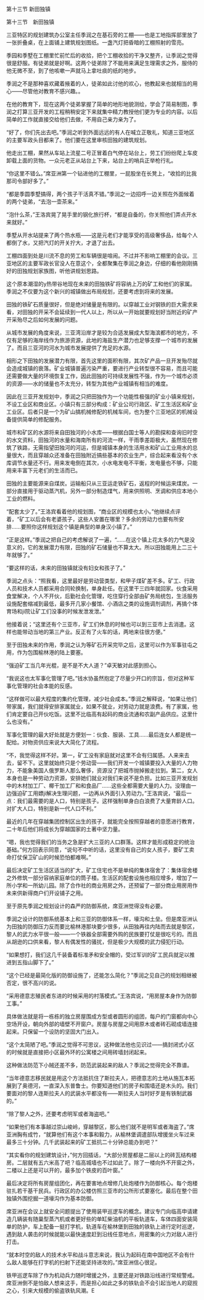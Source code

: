 

第十三节 新田独镇

第十三节　新田独镇

三亚特区的规划建筑办公室主任季润之在基石旁的工棚――也是工地指挥部里放了一张折叠桌，在上面铺上建筑规划图纸。一盏汽灯把昏暗的工棚照射的雪亮。

季园和季墅在工棚里忙前忙后的收拾，把个工棚收拾的干净又整齐，让季润之觉得很是舒服。有徒弟就是好啊。这两个徒弟除了不能用来满足生理需求之外，服侍的他无微不至，到了他咳嗽一声就马上拿吐痰的纸的地步。

季润之不是那种喜欢藏着掖着的人，徒弟如此讨他的欢心，他教起来也就相当的用心――尽管他对教育不感兴趣。。

在他的教育下，现在这两个徒弟掌握了简单的地形地貌测绘，学会了简易制图，季润之打算三亚开发的工程稍稍安定下来就集中精力教授他们更为专业的内容。以后简单的工作就直接交给他们去做，不用自己亲力亲为了。

“好了，你们先出去吧。”季润之听到外面远远的有人在喊立正敬礼，知道三亚地区的主要军政头目都来了。他们要在这里审核田独的建筑规划。

他走出工棚，果然从车站上流星二号正冒着白气停在站台上，劳工们纷纷爬上车皮卸载上面的货物。一众元老正从站台上下来，站台上的哨兵正举枪行礼。

“你这里不错么。”席亚洲第一个钻进他的工棚里，一屁股坐在长凳上，“收拾的比我那司令部好多了。”

“都是季圆季墅搞得，两个孩子干活真不错。”季润之一边招呼一边关照在外面候着的两个徒弟，“去泡一壶茶来。”

“泡什么茶，”王洛宾晃了晃手里的钢化旅行杯，“都是自备的，你关照他们弄点开水来就好。”

季墅从开水站提来了两个热水瓶――这是元老们才能享受的高级奢侈品，给每个人都倒了水，又把汽灯的开关拧大，才退了出去。

工棚四面到处是川流不息的劳工和车辆很是喧闹。不过并不影响工棚里的会议。三亚地区的主要军政长官没人在意这个，全都聚集在季润之身边，仔细的看他刚刚搞好的田独规划家族图，听他讲规划思路。

这个原本潮湿的y热带谷地现在未来的田独铁矿将容纳上万的矿工和他们的家属。季润之不仅要为这个新兴的城镇做出布局规划，还要考虑到将来的发展。

田独的铁矿石质量很好，但是绝对储量是有限的。以穿越工业对钢铁的巨大需求来看，对田独的开采不会延续到一代人以上，所以从一开始就要规划好当附近的矿产开采殆尽之后如何发展的问题。

从城市发展的角度来说，三亚湾沿岸才是较为合适发展成大型海滨都市的地方，不仅有足够的海岸线作为旅游资源，此地的海盐生产潜力也足够支撑一个城市的发展了。而且三亚河的河水为城市发展提供了充足的水源。

相形之下田独的发展潜力有限，首先这里的面积有限，其次矿产品一旦开发殆尽就会造成城镇的衰落。矿业城镇普遍污染严重，要进行产业转型很不容易，而且可能还需要做大量的环境恢复工作，因此田独的可持续发展性不强，作为一个城市必须的资源――水的储量也不太充分，转型为其他产业城镇有相当的难度。

因此在三亚开发规划中，季润之只把田独作为一个功能性极强的矿业小镇来规划，不设工业区和商业区。小镇只有三部分构成：矿业公司行政区、矿工生活区和矿业工业区。后者只是一个为矿山搞机械修配的机械车间，也为整个三亚地区的机械设备提供简单的修配服务。

城市和矿区的水源将来自田独河的小水库――根据白国士等人的勘探和查询旧时空的水文资料，田独河的水量和海南所有的河流一样，干雨季差距极大，虽然现在修筑了铁路，无需指望田独河的河运，但是城镇本身的生活用水和矿山工业用水的总量很大，而且穿越众还准备在田独附近搞些基本的农业生产，综合起来看没有个水库调节水量还不行。用来发电倒在其次，小水电发电不平衡，发电量也不够，只能用来丰富下元老们的生活而已。

田独的主要能源来自煤炭。运输船只从三亚运走铁矿石，返程的时候运来煤炭。一部分直接用于驱动蒸汽机，另外一部分制造煤气，用来供照明、烹调和供应本地小工业的燃料。

“配套太少了。”王洛宾看着他的规划图，“商业区的规模也太小。”他继续点评着，“矿工以后会有老婆孩子，这些人安置在哪里？多余的劳动力也要有所安排……要照你这样规划这个镇是典型的单身汉小镇了。”

“正是这样。”季润之把自己的考虑解说了一遍，“……在这个镇上花太多的力气是没意义的，它的发展潜力有限，田独的矿石储量也不算太大。所以田独能用上二三十年就够了。”

“要这样的话，未来的田独镇就没有妇女和孩子了。”

季润之点头：“照我看，这里最好是劳动营类型，和甲子煤矿差不多。矿工、行政人员和技术人员都采用合同轮换制，单身赴任。在这里干三四年就回家。伙食采用食堂解决，个人不开伙，后勤社会化管理，吃住穿行全部由矿务局统包，生活服务设施配套缩减到最低，最多开几家小餐馆、小酒店之类的设施调剂调剂，再搞个体育场和ji院让矿工们没事的时候发泄发泄。”

他接着说；“这里还有个三亚市，矿工们休息的时候也可以到三亚市上去消遣。这样也能带动当地的第三产业。反正有了火车的话，两地来往很方便。”

至于田独未来的作用，季润之认为等矿石开采完毕之后，这里可以作为军事驻屯之用，作为包围榆林港的陆上要塞。

“强迫矿工当几年光棍，是不是不大人道？”卓天敏对此感到担心。

“我说这也太军事化管理了吧。”钱水协虽然抱定了尽量少开口的宗旨，但对这种军事化管理的社会本能的反感。

“这样做可以最大程度的集约化管理，减少社会成本。”季润之解释说，“如果让他们带家属，我们就得安排家属就业，如果不就业，对劳动力就是浪费。有了家属，他们肯定要自己开伙吃饭。这里不比临高有起码的商业流通和农副产品供应。这里什么也没有。”

军事化管理的最大好处就是方便划一：伙食、服装、工具……最后连女人都是统一配给。对物资供应来说大大简化了流程。

“不，我觉得这样不好。第一，矿工没有家庭就对这里不会有归属感。人来来去去，留不下。这里就始终只是个劳动营――我们开发一个城镇要投入大量的人力物力，不能象美国人俄罗斯人那么奢侈，资源没了把城市抛掉搬走拉到。第二，女人本身也是一种劳动力资源，安排她们就业对我们来说不是负担。比如三亚开发规划中的木材加工厂、椰干加工厂和和食品厂……这些全都需要大量的人力。没理由一边强迫矿工用嫖ji解决生理问题，一边再从外面引入劳动力。”王洛宾说，“最后一点：我们最需要的是人口，特别是孩子。这样强制单身白白浪费了大量育龄人口。对扩大人口，特别是新一代人口不利。”

最近的几年在穿越集团控制区出生的孩子，就能完全按照穿越者的意愿进行教育，二十年后他们将成长为穿越国家的土著中坚力量。

“嗯，我也觉得我们的当务之急是扩大三亚的人口群落。这样才能形成稳定的统治基础。”何方回表示同意，“说句不中听的话，这里没有自己的女人孩子，要矿工卖命打仗保卫矿山的时候恐怕都难啊。”

最后决定矿工生活区适当的扩大，矿工住宅也不是单纯的集体宿舍了：集体宿舍楼之外修筑一部分容纳家庭单位的筒子楼。生活区的配套设施也相应增多，增加了一所小学和一所幼儿园。除了合作社的商业用房之外，还预留了一部分商业用房用作未来供新得商户们开设铺子之用。

至于原先季润之规划设计的森严的防御系统，席亚洲觉得没有必要。

季润之设计的防御系统基本上和三亚的防御体系一样，壕沟和土垒。但是席亚洲认为田独的防御压力反而要比榆林港那块要少很多，从田独再往内陆而去就是黎区，黎人的武力水平很一般――一个铁器全部需要外购的民族要打仗是很吃亏的。而且从胡逊的口供来看，黎人有偶发性的骚扰，但是极少大规模的武力侵犯行动。

“如果想打，我们这几千装备着标准矛和安全帽的，受过军训的矿工民兵就足以推进到五指山脚下了。”

“这个已经是最简化版的防御设施了，还能怎么简化？”季润之见自己的规划相继被否定，很不高兴的说。

“采用德意志殖民者东进的时候采用的村落模式。”王洛宾说，“用房屋本身作为防御工事。”

具体做法就是将一栋栋的独立房屋围成方型或者圆形的组团，每户的门窗都向中心空场开设，朝向外部的墙壁不开窗户。房屋与房屋之间用原木或者砖石砌成墙连接起来。只保留一个设防的坚固大门出入。

“这个太简陋了吧。”季润之觉得不可思议，这种做法他也见识过――搞封闭式小区的时候就是直接把小区最外环的公寓楼之间用砖墙封闭起来。

这种做法防范下小贼还差不多，防范武装起来的敌人？季润之觉得完全不靠谱。

“当年德意志移民就是用这个方法抵抗住了斯拉夫人，把德意志的土地从施瓦本拓展到了奥德河，一直深入东普鲁士。你要知道他们的房子和围墙还是木头的。我们要面对的黎人连斯拉夫人的武装水平都没有――斯拉夫人当时好歹是有铁制武器的。”

“除了黎人之外，还要考虑明军或者海盗吧。”

“如果他们有本事越过崇山峻岭，穿越黎区，那么他们就不是明军或者海盗了。”席亚洲胸有成竹，“就算他们有这个本事和毅力，从榆林堡调遣部队增援坐火车过来最多三十分钟。几千武装起来的矿工抵抗二十分钟总能办到吧？”

“其实看你的规划建筑设计，”何方回插话，“大部分房屋都是二层以上的砖瓦结构楼房。二层就有五六米高了吧？临高城墙也不过如此了。除了一楼向外不开窗之外，二楼以上还是可以开的，最多加个铁皮的百叶窗。”

最后决定将所有房屋组团化，再在要害地点增修几处炮楼作为防御核心。每个炮楼驻扎若干基干民兵。行政区的办公楼仿照三亚市的公所形式要塞化。最后在整个田独镇外围挖掘一道壕沟作为基本防御。

席亚洲在会议上就安全问题提出了使用装甲巡逻车的概念。建议专门向临高申请建造几辆装有随巢型蒸汽机或者更好些的单缸柴油机的平板轨道车，车体四面安装简单的防护，车上配备一挺打字机，轨道车在榆林堡到田独的铁轨上进行定时巡逻，遇到敌人袭击的时候就能以最快速度赶到沿线任意地点，用密集的火力对敌人进行打击。

“就本时空的敌人的技术水平和战斗意志来说，我认为起码在南中国地区不会有什么敌人能够在打字机的扫射下还能坚持进攻的。”席亚洲信心很足。

铁甲巡逻车除了作为机动兵力随时增援之外，主要还是对铁路沿线进行常规警戒。席亚洲倒不是怕敌人想来这手，而是担心如此之多的铁轨会不会引起当地人的窥觊之心，引来大规模的偷盗铁轨风潮。E

